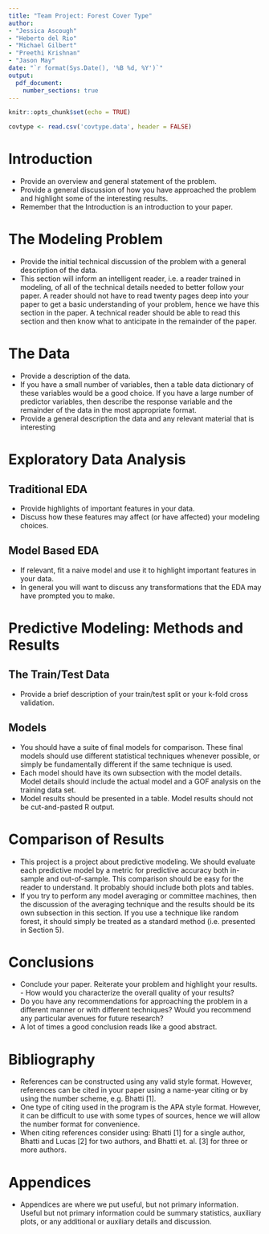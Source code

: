 ```yaml
---
title: "Team Project: Forest Cover Type"
author: 
- "Jessica Ascough"
- "Heberto del Rio"
- "Michael Gilbert"
- "Preethi Krishnan"
- "Jason May"
date: "`r format(Sys.Date(), '%B %d, %Y')`"
output: 
  pdf_document:
    number_sections: true
---
```


```r
knitr::opts_chunk$set(echo = TRUE)

covtype <- read.csv('covtype.data', header = FALSE)
```

# Introduction
- Provide an overview and general statement of the problem.
- Provide a general discussion of how you have approached the problem and highlight some of
the interesting results.
- Remember that the Introduction is an introduction to your paper.


# The Modeling Problem
- Provide the initial technical discussion of the problem with a general description of the data.
- This section will inform an intelligent reader, i.e. a reader trained in modeling, of all of the technical details needed to better follow your paper. A reader should not have to read twenty pages deep into your paper to get a basic understanding of your problem, hence we have this section in the paper. A technical reader should be able to read this section and then know what to anticipate in the remainder of the paper.


# The Data
- Provide a description of the data.
- If you have a small number of variables, then a table data dictionary of these variables would be a good choice. If you have a large number of predictor variables, then describe the response variable and the remainder of the data in the most appropriate format.
- Provide a general description the data and any relevant material that is interesting


# Exploratory Data Analysis



## Traditional EDA
- Provide highlights of important features in your data.
- Discuss how these features may affect (or have affected) your modeling choices.


## Model Based EDA
- If relevant, fit a naive model and use it to highlight important features in your data.
- In general you will want to discuss any transformations that the EDA may have prompted you to make.


# Predictive Modeling: Methods and Results



## The Train/Test Data
- Provide a brief description of your train/test split or your k-fold cross validation.


## Models
- You should have a suite of final models for comparison. These final models should use different statistical techniques whenever possible, or simply be fundamentally different if the same technique is used.
- Each model should have its own subsection with the model details. Model details should include the actual model and a GOF analysis on the training data set.
- Model results should be presented in a table. Model results should not be cut-and-pasted R output.


# Comparison of Results
- This project is a project about predictive modeling. We should evaluate each predictive model by a metric for predictive accuracy both in-sample and out-of-sample. This comparison should be easy for the reader to understand. It probably should include both plots and tables.
- If you try to perform any model averaging or committee machines, then the discussion of the averaging technique and the results should be its own subsection in this section. If you use a technique like random forest, it should simply be treated as a standard method (i.e. presented in Section 5).


# Conclusions
- Conclude your paper. Reiterate your problem and highlight your results. - How would you characterize the overall quality of your results?
- Do you have any recommendations for approaching the problem in a different manner or with different techniques? Would you recommend any particular avenues for future research?
- A lot of times a good conclusion reads like a good abstract.


# Bibliography
- References can be constructed using any valid style format. However, references can be cited in your paper using a name-year citing or by using the number scheme, e.g. Bhatti [1].
- One type of citing used in the program is the APA style format. However, it can be difficult to use with some types of sources, hence we will allow the number format for convenience.
- When citing references consider using: Bhatti [1] for a single author, Bhatti and Lucas [2] for two authors, and Bhatti et. al. [3] for three or more authors.


# Appendices
- Appendices are where we put useful, but not primary information. Useful but not primary information could be summary statistics, auxiliary plots, or any additional or auxiliary details and discussion.


